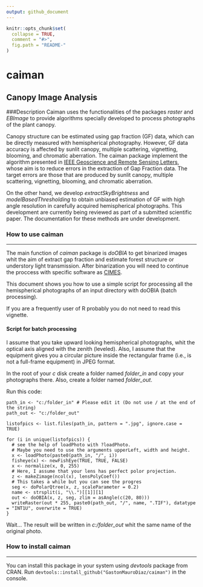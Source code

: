 ```yaml
---
output: github_document
---
```


<!-- README.md is generated from README.Rmd. Please edit that file -->

```r
knitr::opts_chunk$set(
  collapse = TRUE,
  comment = "#>",
  fig.path = "README-"
)
```

# caiman

## Canopy Image Analysis

###Description
Caiman uses the functionalities of the packages *raster* and *EBImage* to provide algorithms specially developed to process photographs of the plant canopy.

Canopy structure can be estimated using gap fraction (GF) data, which can be directly measured with hemispherical photography. However, GF data accuracy is affected by sunlit canopy, multiple scattering, vignetting, blooming, and chromatic aberration. The caiman package implement the algorithm presented in [IEEE Geoscience and Remote Sensing Letters](http://ieeexplore.ieee.org/xpl/articleDetails.jsp?arnumber=7103294), whose aim is to reduce errors in the extraction of Gap Fraction data. The target errors are those that are produced by sunlit canopy, multiple scattering, vignetting, blooming, and chromatic aberration.

On the other hand, we develop *extractSkyBrightness* and *modelBasedThresholding*  to obtain unbiased estimation of GF with high angle resolution in carefully acquired hemispherical photographs. This development are currently being reviewed as part of a submitted scientific paper. The documentation for these methods are under development. 

### How to use caiman

---

The main function of *caiman* package is *doOBIA* to get binarized images whit the aim of extract gap fraction and estimate forest structure or understory light transmission. After binarization you will need to continue the proccess with specific software as [CIMES]( http://jmnw.free.fr/).

This document shows you how to use a simple script for processing all the hemispherical photographs of an input directory with doOBIA (batch processing).

If you are a frequently user of R probably you do not need to read this vignette.

#### Script for batch processing

I assume that you take upward looking hemispherical photographs, whit the optical axis aligned with the zenith (leveled). Also, I assume that the equipment gives you a circular picture inside the rectangular frame (i.e., is not a full-frame equipment) in JPEG format.

In the root of your *c* disk create a folder named *folder_in* and copy your photographs there. Also, create a folder named *folder_out*.

Run this code:
```
path_in <- "c:/folder_in" # Please edit it (Do not use / at the end of the string)
path_out <- "c:/folder_out"

listofpics <- list.files(path_in, pattern = ".jpg", ignore.case = TRUE)

for (i in unique(listofpics)) {
  # see the help of loadPhoto with ?loadPhoto. 
  # Maybe you need to use the arguments upperLeft, width and height.
  x <- loadPhoto(paste0(path_in, "/", i))
  fisheye(x) <- newFishEye(TRUE, TRUE, FALSE)
  x <- normalize(x, 0, 255)
  # Here, I assume that your lens has perfect polor projection.
  z <- makeZimage(ncol(x), lensPolyCoef())
  # This takes a while but you can see the progres
  seg <- doPolarQtree(x, z, scaleParameter = 0.2)
  name <- strsplit(i, "\\.")[[1]][1]
  out <- doOBIA(x, z, seg, zlim = asAngle(c(20, 80)))
  writeRaster(out * 255, paste0(path_out, "/", name, ".TIF"), datatype = "INT1U", overwrite = TRUE)
}

```
Wait…
The result will be written in *c:/folder_out* whit the same name of the original photo.

### How to install caiman

---

You can install this package in your system using *devtools* package from CRAN. Run  `devtools::install_github("GastonMauroDiaz/caiman")` in the console.

